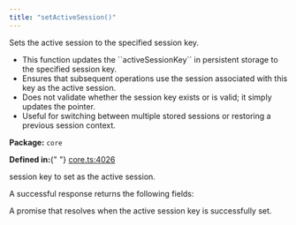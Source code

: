```yaml
---
title: "setActiveSession()"
---
```



<H3Bordered text="Overview" />

Sets the active session to the specified session key.

<ul>
  <li>
    This function updates the ``activeSessionKey`` in persistent storage to the
    specified session key.
  </li>
  <li>
    Ensures that subsequent operations use the session associated with this key
    as the active session.
  </li>
  <li>
    Does not validate whether the session key exists or is valid; it simply
    updates the pointer.
  </li>
  <li>
    Useful for switching between multiple stored sessions or restoring a
    previous session context.
  </li>
</ul>

<p>
  <strong>Package:</strong> <code>core</code>
</p>

<p>
  <strong>Defined in:</strong>{" "}
  <a href="https://github.com/tkhq/sdk/blob/main/packages/core/src/__clients__/core.ts#L4026">
    core.ts:4026
  </a>
</p>

<H3Bordered text="Parameters" />

<ParamField body="params" type="object" required={true} path="params">
  <Expandable title="params details">
    <NestedParam
      parentKey="params"
      childKey="sessionKey"
      type="string"
      required={true}
    >
      session key to set as the active session.
    </NestedParam>
  </Expandable>
</ParamField>

<H3Bordered text="Response" />A successful response returns the following
fields:

<ResponseField name="returns" type="void" required={true}>
  A promise that resolves when the active session key is successfully set.
</ResponseField>
